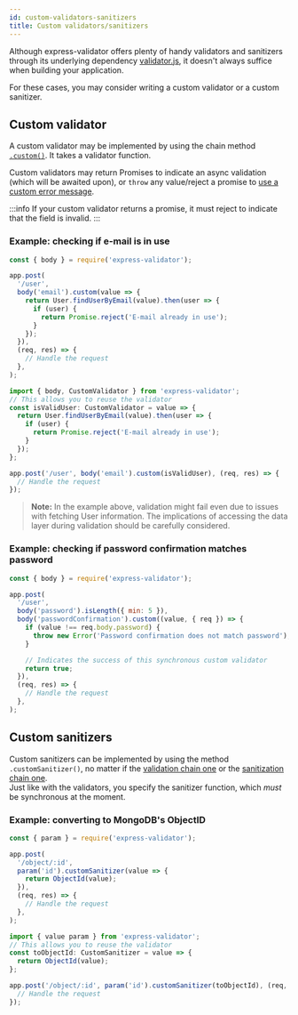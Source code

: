 ```yaml
---
id: custom-validators-sanitizers
title: Custom validators/sanitizers
---
```



Although express-validator offers plenty of handy validators and sanitizers through its underlying
dependency [validator.js](https://github.com/validatorjs/validator.js), it doesn't always suffice when
building your application.

For these cases, you may consider writing a custom validator or a custom sanitizer.

## Custom validator

A custom validator may be implemented by using the chain method [`.custom()`](api-validation-chain.md#customvalidator).
It takes a validator function.

Custom validators may return Promises to indicate an async validation (which will be awaited upon),
or `throw` any value/reject a promise to [use a custom error message](feature-error-messages.md#custom-validator-level).

:::info
If your custom validator returns a promise, it must reject to indicate that the field is invalid.
:::

### Example: checking if e-mail is in use

<Tabs>
<TabItem value="js" label="JavaScript">

```js
const { body } = require('express-validator');

app.post(
  '/user',
  body('email').custom(value => {
    return User.findUserByEmail(value).then(user => {
      if (user) {
        return Promise.reject('E-mail already in use');
      }
    });
  }),
  (req, res) => {
    // Handle the request
  },
);
```

</TabItem>
<TabItem value="ts" label="TypeScript">

```js
import { body, CustomValidator } from 'express-validator';
// This allows you to reuse the validator
const isValidUser: CustomValidator = value => {
  return User.findUserByEmail(value).then(user => {
    if (user) {
      return Promise.reject('E-mail already in use');
    }
  });
};

app.post('/user', body('email').custom(isValidUser), (req, res) => {
  // Handle the request
});
```

</TabItem>
</Tabs>

> **Note:** In the example above, validation might fail even due to issues with fetching User information. The implications of accessing the data layer during validation should be carefully considered.

### Example: checking if password confirmation matches password

```js
const { body } = require('express-validator');

app.post(
  '/user',
  body('password').isLength({ min: 5 }),
  body('passwordConfirmation').custom((value, { req }) => {
    if (value !== req.body.password) {
      throw new Error('Password confirmation does not match password');
    }

    // Indicates the success of this synchronous custom validator
    return true;
  }),
  (req, res) => {
    // Handle the request
  },
);
```

## Custom sanitizers

Custom sanitizers can be implemented by using the method `.customSanitizer()`, no matter if
the [validation chain one](api-validation-chain.md#customsanitizersanitizer) or
the [sanitization chain one](api-sanitization-chain.md#customsanitizersanitizer).  
Just like with the validators, you specify the sanitizer function, which _must_ be synchronous at the
moment.

### Example: converting to MongoDB's ObjectID

<Tabs>
<TabItem value="js" label="JavaScript">

```js
const { param } = require('express-validator');

app.post(
  '/object/:id',
  param('id').customSanitizer(value => {
    return ObjectId(value);
  }),
  (req, res) => {
    // Handle the request
  },
);
```

</TabItem>
<TabItem value="ts" label="TypeScript">

```typescript
import { value param } from 'express-validator';
// This allows you to reuse the validator
const toObjectId: CustomSanitizer = value => {
  return ObjectId(value);
};

app.post('/object/:id', param('id').customSanitizer(toObjectId), (req, res) => {
  // Handle the request
});
```

</TabItem>
</Tabs>

